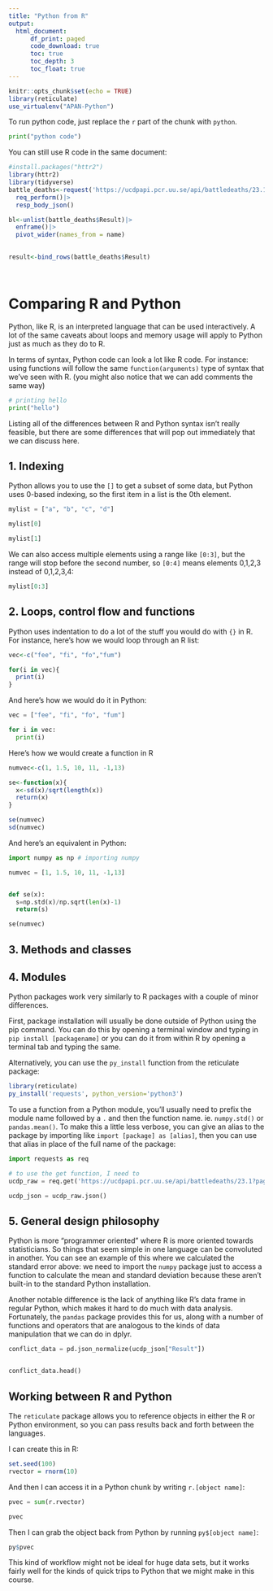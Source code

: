 ```yaml
---
title: "Python from R"
output: 
  html_document:
      df_print: paged
      code_download: true
      toc: true
      toc_depth: 3
      toc_float: true
---
```


```{=html}
<!--When using Python in Rmarkdown, add:
    library(reticulate) 
    use_virtualenv(...)
    
to the setup chunk. This ensures that you'll get the right versions and packages and whatnot.
    -->
```
```r
knitr::opts_chunk$set(echo = TRUE)
library(reticulate)
use_virtualenv("APAN-Python")


```

To run python code, just replace the `r` part of the chunk with `python`.

```python

print("python code")


```

You can still use R code in the same document:

```r
#install.packages("httr2")
library(httr2)
library(tidyverse)
battle_deaths<-request('https://ucdpapi.pcr.uu.se/api/battledeaths/23.1?pagesize=10&Country=365')|>
  req_perform()|>
  resp_body_json()

bl<-unlist(battle_deaths$Result)|>
  enframe()|>
  pivot_wider(names_from = name)
  

result<-bind_rows(battle_deaths$Result)




```

# Comparing R and Python

Python, like R, is an interpreted language that can be used interactively. A lot of the same caveats about loops and memory usage will apply to Python just as much as they do to R.

In terms of syntax, Python code can look a lot like R code. For instance: using functions will follow the same `function(arguments)` type of syntax that we've seen with R. (you might also notice that we can add comments the same way)

```python
# printing hello
print("hello")


```

Listing all of the differences between R and Python syntax isn't really feasible, but there are some differences that will pop out immediately that we can discuss here.

## 1. Indexing

Python allows you to use the `[]` to get a subset of some data, but Python uses 0-based indexing, so the first item in a list is the 0th element.

```python
mylist = ["a", "b", "c", "d"]

mylist[0]

mylist[1]

```

We can also access multiple elements using a range like `[0:3]`, but the range will stop before the second number, so `[0:4]` means elements 0,1,2,3 instead of 0,1,2,3,4:

```python
mylist[0:3]

```

## 2. Loops, control flow and functions

Python uses indentation to do a lot of the stuff you would do with `{}` in R. For instance, here's how we would loop through an R list:

```r

vec<-c("fee", "fi", "fo","fum")

for(i in vec){
  print(i)
}

```

And here's how we would do it in Python:

```python
vec = ["fee", "fi", "fo", "fum"]

for i in vec:
  print(i)

```

Here's how we would create a function in R

```r
numvec<-c(1, 1.5, 10, 11, -1,13)

se<-function(x){
  x<-sd(x)/sqrt(length(x))
  return(x)
}

se(numvec)
sd(numvec)

```

And here's an equivalent in Python:

```python

import numpy as np # importing numpy 

numvec = [1, 1.5, 10, 11, -1,13]


def se(x):
  s=np.std(x)/np.sqrt(len(x)-1)
  return(s)

se(numvec)

```

## 3. Methods and classes

## 4. Modules

Python packages work very similarly to R packages with a couple of minor differences.

First, package installation will usually be done outside of Python using the pip command. You can do this by opening a terminal window and typing in `pip install [packagename]` or you can do it from within R by opening a terminal tab and typing the same.

Alternatively, you can use the `py_install` function from the reticulate package:

```r
library(reticulate)
py_install('requests', python_version='python3')


```

To use a function from a Python module, you'll usually need to prefix the module name followed by a `.` and then the function name. ie. `numpy.std()` or `pandas.mean()`. To make this a little less verbose, you can give an alias to the package by importing like `import [package] as [alias]`, then you can use that alias in place of the full name of the package:

```python


import requests as req

# to use the get function, I need to 
ucdp_raw = req.get('https://ucdpapi.pcr.uu.se/api/battledeaths/23.1?pagesize=10&Country=365')

ucdp_json = ucdp_raw.json()


```

## 5. General design philosophy

Python is more "programmer oriented" where R is more oriented towards statisticians. So things that seem simple in one language can be convoluted in another. You can see an example of this where we calculated the standard error above: we need to import the `numpy` package just to access a function to calculate the mean and standard deviation because these aren't built-in to the standard Python installation.

Another notable difference is the lack of anything like R's data frame in regular Python, which makes it hard to do much with data analysis. Fortunately, the `pandas` package provides this for us, along with a number of functions and operators that are analogous to the kinds of data manipulation that we can do in dplyr.

```python




conflict_data = pd.json_normalize(ucdp_json["Result"])


conflict_data.head()

```

## Working between R and Python

The `reticulate` package allows you to reference objects in either the R or Python environment, so you can pass results back and forth between the languages.

I can create this in R:

```r
set.seed(100)
rvector = rnorm(10)

```

And then I can access it in a Python chunk by writing `r.[object name]`:

```python

pvec = sum(r.rvector)

pvec

```

Then I can grab the object back from Python by running `py$[object name]`:

```r

py$pvec

```

This kind of workflow might not be ideal for huge data sets, but it works fairly well for the kinds of quick trips to Python that we might make in this course.
